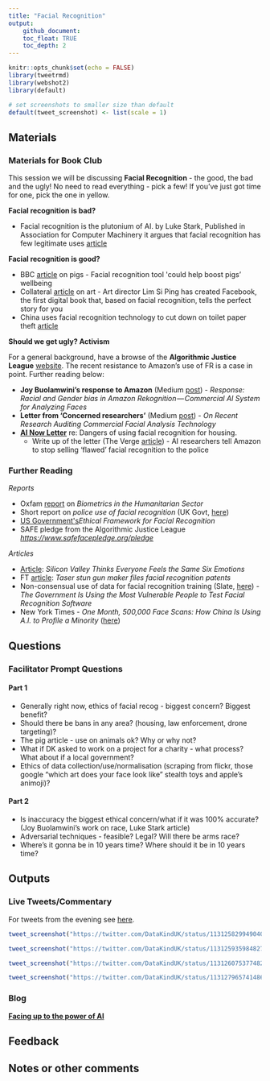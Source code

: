 ```yaml
---
title: "Facial Recognition"
output: 
    github_document:
    toc_float: TRUE
    toc_depth: 2
---
```


```r
knitr::opts_chunk$set(echo = FALSE)
library(tweetrmd)
library(webshot2)
library(default)

# set screenshots to smaller size than default
default(tweet_screenshot) <- list(scale = 1)

```


## Materials

### Materials for Book Club

This session we will be discussing **Facial Recognition** - the good, the bad and the ugly! No need to read everything - pick a few! If you've just got time for one, pick the one in yellow.

**Facial recognition is bad?**

* Facial recognition is the plutonium of AI. by Luke Stark, Published in Association for Computer Machinery it argues that facial recognition has few legitimate uses [article](https://static1.squarespace.com/static/59a34512c534a5fe6721d2b1/t/5cb0bf02eef1a16e422015f8/1555087116086/Facial+Recognition+is+Plutonium+-+Stark.pdf)

**Facial recognition is good?**

* BBC [article](https://www.bbc.co.uk/news/uk-scotland-edinburgh-east-fife-47614890) on pigs - Facial recognition tool &#39;could help boost pigs' wellbeing
* Collateral [article](https://www.collater.al/en/facebook-lim-si-ping-installation/) on art - Art director Lim Si Ping has created Facebook, the first digital book that, based on facial recognition, tells the perfect story for you 
* China uses facial recognition technology to cut down on toilet paper theft [article](https://www.washingtonpost.com/news/morning-mix/wp/2017/03/21/china-uses-facial-recognition-software-to-crack-down-on-toilet-paper-theft/?noredirect=on&amp;utm_term=.cf121bf595a6)

**Should we get ugly? Activism**

For a general background, have a browse of the **Algorithmic Justice League** [website](https://www.ajlunited.org/). The recent resistance to Amazon's use of FR is a case in point. Further reading below:

* **Joy Buolamwini's response to Amazon** (Medium [post](https://medium.com/@Joy.Buolamwini/response-racial-and-gender-bias-in-amazon-rekognition-commercial-ai-system-for-analyzing-faces-a289222eeced)) - _Response: Racial and Gender bias in Amazon Rekognition — Commercial AI System for Analyzing Faces_
* **Letter from 'Concerned researchers'** (Medium [post](https://medium.com/@bu64dcjrytwitb8/on-recent-research-auditing-commercial-facial-analysis-technology-19148bda1832)) - *On Recent Research Auditing Commercial Facial Analysis Technology*
* [**AI Now Letter**](https://ainowinstitute.org/dhcr-amici-letter-043019.pdf) re: Dangers of using facial recognition for housing.
  + Write up of the letter (The Verge [article](https://www.theverge.com/2019/4/3/18291995/amazon-facial-recognition-technology-rekognition-police-ai-researchers-ban-flawed)) - AI researchers tell Amazon to stop selling 'flawed' facial recognition to the police



### Further Reading 
_Reports _

* Oxfam [report](https://policy-practice.oxfam.org.uk/publications/biometrics-in-the-humanitarian-sector-620454) on _Biometrics in the Humanitarian Sector _
* Short report on _police use of facial recognition_ (UK Govt, [here](https://assets.publishing.service.gov.uk/government/uploads/system/uploads/attachment_data/file/781745/Facial_Recognition_Briefing_BFEG_February_2019.pdf))
* [US Government&#39;s](https://www.ntia.doc.gov/files/ntia/publications/aclu_an_ethical_framework_for_face_recognition.pdf)_Ethical Framework for Facial Recognition_
* SAFE pledge from the Algorithmic Justice League [_https://www.safefacepledge.org/pledge_](https://www.safefacepledge.org/pledge)

_Articles _

* [Article](https://howwegettonext.com/silicon-valley-thinks-everyone-feels-the-same-six-emotions-38354a0ef3d7): _Silicon Valley Thinks Everyone Feels the Same Six Emotions _
* FT [article](https://www.ft.com/content/c2300a60-5a2b-11e9-939a-341f5ada9d40): _Taser stun gun maker files facial recognition patents_
* Non-consensual use of data for facial recognition training (Slate, [here](https://slate.com/technology/2019/03/facial-recognition-nist-verification-testing-data-sets-children-immigrants-consent.html)) - _The Government Is Using the Most Vulnerable People to Test Facial Recognition Software_
* New York Times - _One Month, 500,000 Face Scans: How China Is Using A.I. to Profile a Minority_ ([here](https://www.nytimes.com/2019/04/14/technology/china-surveillance-artificial-intelligence-racial-profiling.html))

## Questions

### Facilitator Prompt Questions

#### Part 1
* Generally right now, ethics of facial recog - biggest concern? Biggest benefit? 
* Should there be bans in any area? (housing, law enforcement, drone targeting)?
* The pig article - use on animals ok? Why or why not? 
* What if DK asked to work on a project for a charity - what process? What about if a local government?
* Ethics of data collection/use/normalisation (scraping from flickr, those google “which art does your face look like” stealth toys and apple’s animoji)?

#### Part 2
* Is inaccuracy the biggest ethical concern/what if it was 100% accurate? (Joy Buolamwini’s work on race, Luke Stark article)
* Adversarial techniques - feasible? Legal? Will there be arms race?
* Where’s it gonna be in 10 years time? Where should it be in 10 years time?



## Outputs

### Live Tweets/Commentary

For tweets from the evening see [here](https://twitter.com/search?q=(%23dkbookclub%20OR%20%23dkethicsbookclub)%20until%3A2019-05-23%20since%3A2019-05-21&src=typed_query&f=live).

```r
tweet_screenshot("https://twitter.com/DataKindUK/status/1131258299490406400")

tweet_screenshot("https://twitter.com/DataKindUK/status/1131259359848275969")

tweet_screenshot("https://twitter.com/DataKindUK/status/1131260753774821381")

tweet_screenshot("https://twitter.com/DataKindUK/status/1131279657414868992")


```

### Blog

[**Facing up to the power of AI**](https://medium.com/datakinduk/facing-up-to-the-power-of-ai-b013c3ecda61)

## Feedback


## Notes or other comments

